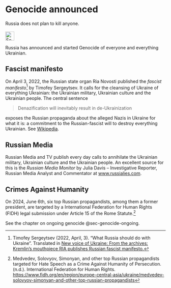 # Genocide announced {#sec-genocide-announced}

::: {.callout-caution title="Myth"}
Russia does not plan to kill anyone.
[<br></br>![Search for topic in EUvsDisinfo](../all_common_img/EUvsDisinfo_400x240.jpg){height=2em}](https://euvsdisinfo.eu/disinformation-cases/?text=denazification%20genocide&sort=relevance)
:::

::: {.callout-tip title="Truth"}
Russia has announced and started Genocide of everyone and everything Ukrainian.
:::

## Fascist manifesto

On April 3, 2022, the Russian state organ Ria Novosti published the *fascist manifesto*[^genocide-announced-2] by Timofey Sergeytsev. It calls for the cleansing of Ukraine of everything Ukrainian: the Ukrainian military, Ukrainian culture and the Ukrainian people. The central sentence

> Denazification will inevitably result in de-Ukrainization

exposes the Russian propaganda about the alleged Nazis in Ukraine for what it is: a commitment to the Russian-fascist will to destroy everything Ukrainian. See [Wikipedia](https://en.wikipedia.org/wiki/What_Russia_Should_Do_with_Ukraine). 


## Russian Media

Russian Media and TV publish every day calls to annihilate the Ukrainian military, Ukrainian culture and the Ukrainian people. An excellent source for this is the *Russian Media Monitor* by Julia Davis – Investigative Reporter, Russian Media Analyst and Commentator at [www.russialies.com](http://www.russialies.com).


## Crimes Against Humanity

On 2024, June 6th, six top Russian propagandists, among them a former president, are targeted by a International Federation for Human Rights (FIDH) legal submission under Article 15 of the Rome Statute.[^genocide-announced-1]

See the chapter on ongoing genocide @sec-genocide-ongoing.


[^genocide-announced-2]:  Timofey Sergeytsev (2022, April, 3). “What Russia should do with Ukraine”. Translated in [New voice of Ukraine: From the archives: Kremlin’s mouthpiece RIA publishes Russian fascist manifesto.](https://english.nv.ua/nation/kremlin-s-mouthpiece-ria-publishes-russian-fascist-manifesto-50231047.html) 

[^genocide-announced-1]:  Medvedev, Solovyov, Simonyan, and other top Russian propagandists targeted for Hate Speech as a Crime Against Humanity of Persecution. (n.d.). International Federation for Human Rights. [https://www.fidh.org/en/region/europe-central-asia/ukraine/medvedev-solovyov-simonyan-and-other-top-russian-propagandists](https://www.fidh.org/en/region/europe-central-asia/ukraine/medvedev-solovyov-simonyan-and-other-top-russian-propagandists)

